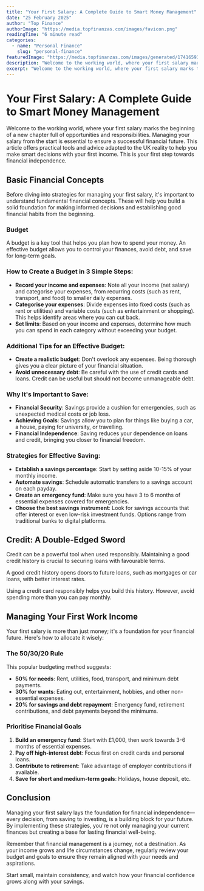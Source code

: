 ```yaml
---
title: "Your First Salary: A Complete Guide to Smart Money Management"
date: "25 February 2025"
author: "Top Finance"
authorImage: "https://media.topfinanzas.com/images/favicon.png"
readingTime: "6 minute read"
categories:
  - name: "Personal Finance"
    slug: "personal-finance"
featuredImage: "https://media.topfinanzas.com/images/generated/1741659352997/sample_0.jpg"
description: "Welcome to the working world, where your first salary marks the beginning of a new chapter full of opportunities and responsibilities." # Added description, using excerpt value
excerpt: "Welcome to the working world, where your first salary marks the beginning of a new chapter full of opportunities and responsibilities."
---
```


# Your First Salary: A Complete Guide to Smart Money Management

Welcome to the working world, where your first salary marks the beginning of a new chapter full of opportunities and responsibilities. Managing your salary from the start is essential to ensure a successful financial future. This article offers practical tools and advice adapted to the UK reality to help you make smart decisions with your first income. This is your first step towards financial independence.

## Basic Financial Concepts

Before diving into strategies for managing your first salary, it's important to understand fundamental financial concepts. These will help you build a solid foundation for making informed decisions and establishing good financial habits from the beginning.

### Budget

A budget is a key tool that helps you plan how to spend your money. An effective budget allows you to control your finances, avoid debt, and save for long-term goals.

### How to Create a Budget in 3 Simple Steps:

- **Record your income and expenses**: Note all your income (net salary) and categorise your expenses, from recurring costs (such as rent, transport, and food) to smaller daily expenses.
- **Categorise your expenses**: Divide expenses into fixed costs (such as rent or utilities) and variable costs (such as entertainment or shopping). This helps identify areas where you can cut back.
- **Set limits**: Based on your income and expenses, determine how much you can spend in each category without exceeding your budget.

### Additional Tips for an Effective Budget:

- **Create a realistic budget**: Don't overlook any expenses. Being thorough gives you a clear picture of your financial situation.
- **Avoid unnecessary debt**: Be careful with the use of credit cards and loans. Credit can be useful but should not become unmanageable debt.

### Why It's Important to Save:

- **Financial Security**: Savings provide a cushion for emergencies, such as unexpected medical costs or job loss.
- **Achieving Goals**: Savings allow you to plan for things like buying a car, a house, paying for university, or travelling.
- **Financial Independence**: Saving reduces your dependence on loans and credit, bringing you closer to financial freedom.

### Strategies for Effective Saving:

- **Establish a savings percentage**: Start by setting aside 10-15% of your monthly income.
- **Automate savings**: Schedule automatic transfers to a savings account on each payday.
- **Create an emergency fund**: Make sure you have 3 to 6 months of essential expenses covered for emergencies.
- **Choose the best savings instrument**: Look for savings accounts that offer interest or even low-risk investment funds. Options range from traditional banks to digital platforms.

## Credit: A Double-Edged Sword

Credit can be a powerful tool when used responsibly. Maintaining a good credit history is crucial to securing loans with favourable terms.

A good credit history opens doors to future loans, such as mortgages or car loans, with better interest rates.

Using a credit card responsibly helps you build this history. However, avoid spending more than you can pay monthly.

## Managing Your First Work Income

Your first salary is more than just money; it's a foundation for your financial future. Here's how to allocate it wisely:

### The 50/30/20 Rule

This popular budgeting method suggests:

- **50% for needs**: Rent, utilities, food, transport, and minimum debt payments.
- **30% for wants**: Eating out, entertainment, hobbies, and other non-essential expenses.
- **20% for savings and debt repayment**: Emergency fund, retirement contributions, and debt payments beyond the minimums.

### Prioritise Financial Goals

1. **Build an emergency fund**: Start with £1,000, then work towards 3-6 months of essential expenses.
2. **Pay off high-interest debt**: Focus first on credit cards and personal loans.
3. **Contribute to retirement**: Take advantage of employer contributions if available.
4. **Save for short and medium-term goals**: Holidays, house deposit, etc.

## Conclusion

Managing your first salary lays the foundation for financial independence—every decision, from saving to investing, is a building block for your future. By implementing these strategies, you're not only managing your current finances but creating a base for lasting financial well-being.

Remember that financial management is a journey, not a destination. As your income grows and life circumstances change, regularly review your budget and goals to ensure they remain aligned with your needs and aspirations.

Start small, maintain consistency, and watch how your financial confidence grows along with your savings.
